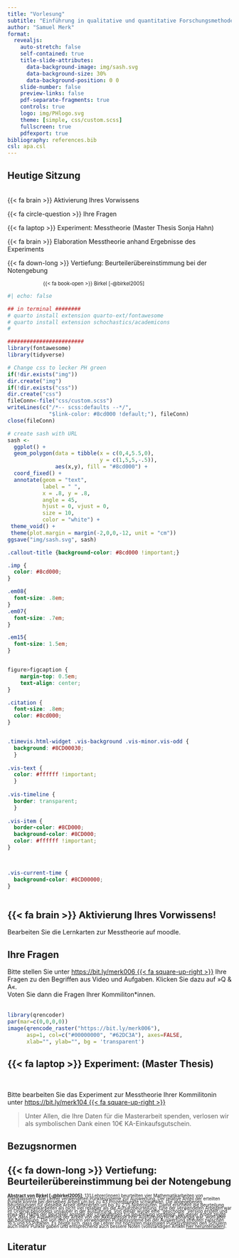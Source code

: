 ```yaml
---
title: "Vorlesung"
subtitle: "Einführung in qualitative und quantitative Forschungsmethoden"
author: "Samuel Merk"
format: 
  revealjs:
    auto-stretch: false
    self-contained: true
    title-slide-attributes:
      data-background-image: img/sash.svg
      data-background-size: 30%
      data-background-position: 0 0
    slide-number: false
    preview-links: false
    pdf-separate-fragments: true
    controls: true
    logo: img/PHlogo.svg
    theme: [simple, css/custom.scss]
    fullscreen: true
    pdfexport: true
bibliography: references.bib
csl: apa.csl
---
```

## Heutige Sitzung {.smaller}
<br>
[{{< fa brain >}}]{.imp} Aktivierung Ihres Vorwissens

[{{< fa circle-question >}}]{.imp} Ihre Fragen

[{{< fa laptop >}}]{.imp} Experiment: Messtheorie (Master Thesis Sonja Hahn)

[{{< fa brain >}}]{.imp} Elaboration Messtheorie anhand Ergebnisse des Experiments

[{{< fa down-long >}}]{.imp} Vertiefung: Beurteilerübereinstimmung bei der Notengebung  

[{{< fa book-open >}} Birkel [-@birkel2005]]{style="padding-left:80px; font-size:.8em;"}  

```r
#| echo: false

## in terminal ########
# quarto install extension quarto-ext/fontawesome
# quarto install extension schochastics/academicons
#

########################
library(fontawesome)
library(tidyverse)

# Change css to lecker PH green
if(!dir.exists("img"))
dir.create("img")
if(!dir.exists("css"))
dir.create("css")
fileConn<-file("css/custom.scss")
writeLines(c("/*-- scss:defaults --*/",
             "$link-color: #8cd000 !default;"), fileConn)
close(fileConn)

# create sash with URL
sash <- 
  ggplot() + 
  geom_polygon(data = tibble(x = c(0,4,5.5,0),
                             y = c(1,5,5,-.5)),
               aes(x,y), fill = "#8cd000") + 
  coord_fixed() +
  annotate(geom = "text", 
           label = " ", 
           x = .8, y = .8, 
           angle = 45,
           hjust = 0, vjust = 0,
           size = 10,
           color = "white") +
 theme_void() + 
 theme(plot.margin = margin(-2,0,0,-12, unit = "cm"))
ggsave("img/sash.svg", sash)
```

```css
.callout-title {background-color: #8cd000 !important;}

.imp {
  color: #8cd000;
}

.em08{
  font-size: .8em;
}
.em07{
  font-size: .7em;
}

.em15{
  font-size: 1.5em;
}


figure>figcaption {
    margin-top: 0.5em;
    text-align: center;
}

.citation {
  font-size: .8em;
  color: #8cd000;
}


.timevis.html-widget .vis-background .vis-minor.vis-odd {
  background: #8CD00030;
  }
  
.vis-text {
  color: #ffffff !important;
  }
  
.vis-timeline {
  border: transparent;
  }
  
.vis-item {
  border-color: #8CD000; 
  background-color: #8CD000; 
  color: #ffffff !important;
}



.vis-current-time {
  background-color: #8CD00000;
}
  
```



## {{< fa brain >}} Aktivierung Ihres Vorwissens! {.center}

Bearbeiten Sie die Lernkarten zur Messtheorie auf moodle.


## Ihre Fragen {.smaller}

Bitte stellen Sie unter [https://bit.ly/merk006 {{< fa square-up-right >}}](https://bit.ly/merk006) Ihre Fragen zu den Begriffen aus Video und Aufgaben. Klicken Sie dazu auf »Q & A«.  
Voten Sie dann die Fragen Ihrer Kommiliton\*innen.<br><br>
```r
library(qrencoder)
par(mar=c(0,0,0,0))
image(qrencode_raster("https://bit.ly/merk006"), 
      asp=1, col=c("#00000000", "#62DC3A"), axes=FALSE, 
      xlab="", ylab="", bg = 'transparent')
```



## {{< fa laptop >}} Experiment: (Master Thesis) {.smaller .center}
<br>

Bitte bearbeiten Sie das Experiment zur Messtheorie Ihrer Kommilitonin unter [https://bit.ly/merk104 {{< fa square-up-right >}}](https://bit.ly/merk104)

> Unter Allen, die Ihre Daten für die Masterarbeit spenden, verlosen wir als symbolischen Dank einen 10€ KA-Einkaufsgutschein.

## Bezugsnormen

## {{< fa down-long >}} Vertiefung: Beurteilerübereinstimmung bei der Notengebung  
::: {style="font-size: .7em; line-height: .7em;"}
**Abstract von Birkel [-@birkel2005]**: 131 Lehrer(innen) beurteilten vier Mathematikarbeiten von Viertklässlern. Alle Lehrer verwendeten Punktesysteme zur Auswertung. Der relative Anteil der erteilten Punkte konnte bei derselben Arbeit um bis zu 43 Prozentpunkte schwanken. Die abgegebenen Beurteilungen für dieselbe Arbeit differierten um bis zu 2.75 Notenstufen. Damit erscheint die Beurteilung von Mathematikarbeiten als nicht viel reliabler als die Aufsatzbeurteilung. Eine der verwendeten Arbeiten war im Original besonders unsauber in der Ausführung. Von dieser wurde eine "geschönte" Version erstellt und etwa der Hälfte der Beurteiler anstelle der Originalarbeit zur Beurteilung vorgelegt. Bei dieser Arbeit zeigte sich, dass die Auswertung der Arbeit von der Akkuratesse ihrer Ausführung nicht abhängig war, wohl aber die Beurteilung. Die von den Lehrern verwendeten Punktesysteme bei der Auswertung streuten zwischen 16.5 und 55 Punkten. Es zeigte sich, dass die Lehrer mit höchsten maximalen Punktsystemen den Schülern auch mehr Punkte gaben und entsprechend auch bessere Noten (vollständigen Artikel <a href="img/Birkel.pdf">hier herunterladen</a>).
:::



## Literatur
<style>
div.callout {border-left-color: #8cd000 !important;
</style>